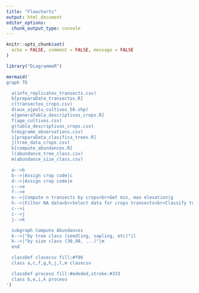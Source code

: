 ```yaml
---
title: "Flowcharts"
output: html_document
editor_options: 
  chunk_output_type: console
---
```


```r
knitr::opts_chunk$set(
  echo = FALSE, comment = FALSE, message = FALSE
)
```


```r
library("DiagrammeR")
```

```r
mermaid('
graph TD

  a(info_replicates_transects.csv)
  b[preparaData_transectos.R]
  c(transectos_crops.csv)
  d(aux_ajpelu_cultivos_56.shp) 
  e[generaTabla_descriptivos_crops.R]
  f(age_cultivos.csv)
  g(tabla_descriptivos_crops.csv)
  h(migrame_observations.csv)
  i[preparaData_clasifica_trees.R]
  j(tree_data_crops.csv)
  k[compute_abundances.R]
  l(abundance_tree_class.csv)
  m(abundance_size_class.csv)

  a-->b
  b-->|Assign crop code|c
  d-->|Assign crop code|e
  c-->e
  f-->e
  e-->|Compute n transects by crops<br>Get min, max elevation|g
  h-->|Filter NA data<br>Select data for crops transects<br>Classify trees into juvenile, adult<br>Classify trees by size|i
  c-->i
  i-->j
  j-->k

  subgraph Compute Abundances
  k-->|"by tree class (seedling, sapling, etc)"|l
  k-->|"by size class (30,90, ...)"|m
  end

  classDef clasecsv fill:#f96
  class a,c,f,g,h,j,l,m clasecsv

  classDef proceso fill:#ededed,stroke:#333
  class b,e,i,k proceso
')
```


